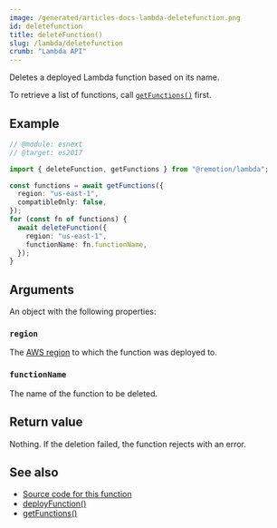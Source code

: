 ```yaml
---
image: /generated/articles-docs-lambda-deletefunction.png
id: deletefunction
title: deleteFunction()
slug: /lambda/deletefunction
crumb: "Lambda API"
---
```


Deletes a deployed Lambda function based on its name.

To retrieve a list of functions, call [`getFunctions()`](/docs/lambda/getfunctions) first.

## Example

```ts twoslash
// @module: esnext
// @target: es2017

import { deleteFunction, getFunctions } from "@remotion/lambda";

const functions = await getFunctions({
  region: "us-east-1",
  compatibleOnly: false,
});
for (const fn of functions) {
  await deleteFunction({
    region: "us-east-1",
    functionName: fn.functionName,
  });
}
```

## Arguments

An object with the following properties:

### `region`

The [AWS region](/docs/lambda/region-selection) to which the function was deployed to.

### `functionName`

The name of the function to be deleted.

## Return value

Nothing. If the deletion failed, the function rejects with an error.

## See also

- [Source code for this function](https://github.com/remotion-dev/remotion/blob/main/packages/lambda/src/api/delete-function.ts)
- [deployFunction()](/docs/lambda/deployfunction)
- [getFunctions()](/docs/lambda/getfunctions)
